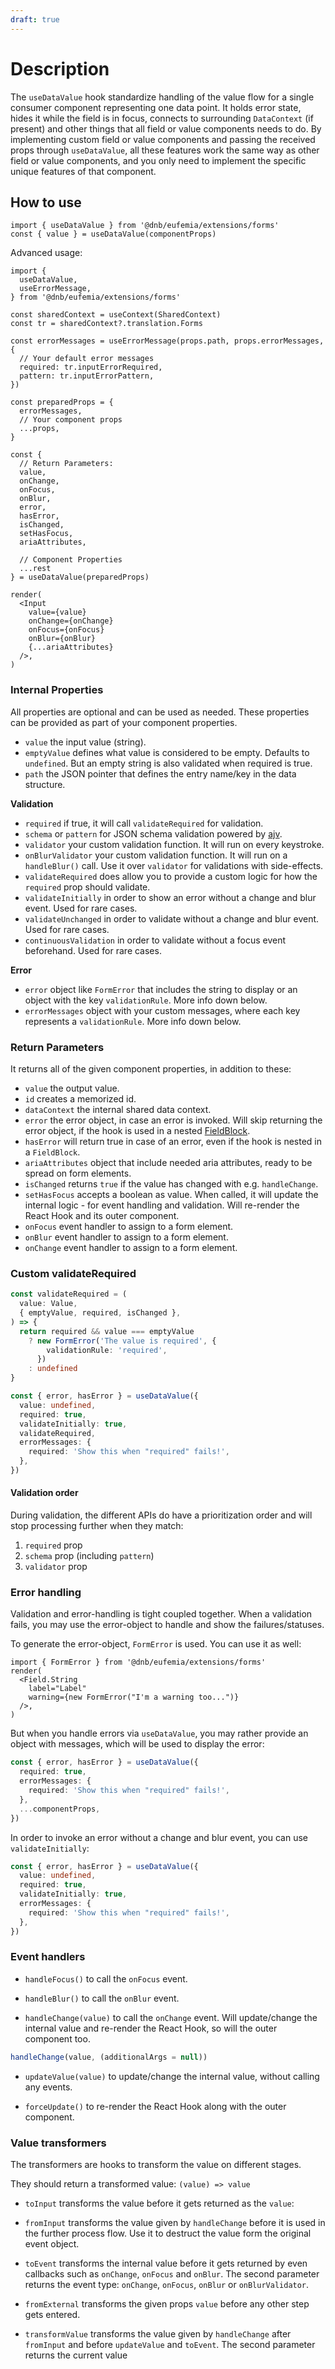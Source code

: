 ```yaml
---
draft: true
---
```


# Description

The `useDataValue` hook standardize handling of the value flow for a single consumer component representing one data point. It holds error state, hides it while the field is in focus, connects to surrounding `DataContext` (if present) and other things that all field or value components needs to do. By implementing custom field or value components and passing the received props through `useDataValue`, all these features work the same way as other field or value components, and you only need to implement the specific unique features of that component.

## How to use

```tsx
import { useDataValue } from '@dnb/eufemia/extensions/forms'
const { value } = useDataValue(componentProps)
```

Advanced usage:

```tsx
import {
  useDataValue,
  useErrorMessage,
} from '@dnb/eufemia/extensions/forms'

const sharedContext = useContext(SharedContext)
const tr = sharedContext?.translation.Forms

const errorMessages = useErrorMessage(props.path, props.errorMessages, {
  // Your default error messages
  required: tr.inputErrorRequired,
  pattern: tr.inputErrorPattern,
})

const preparedProps = {
  errorMessages,
  // Your component props
  ...props,
}

const {
  // Return Parameters:
  value,
  onChange,
  onFocus,
  onBlur,
  error,
  hasError,
  isChanged,
  setHasFocus,
  ariaAttributes,

  // Component Properties
  ...rest
} = useDataValue(preparedProps)

render(
  <Input
    value={value}
    onChange={onChange}
    onFocus={onFocus}
    onBlur={onBlur}
    {...ariaAttributes}
  />,
)
```

### Internal Properties

All properties are optional and can be used as needed. These properties can be provided as part of your component properties.

- `value` the input value (string).
- `emptyValue` defines what value is considered to be empty. Defaults to `undefined`. But an empty string is also validated when required is true.
- `path` the JSON pointer that defines the entry name/key in the data structure.

**Validation**

- `required` if true, it will call `validateRequired` for validation.
- `schema` or `pattern` for JSON schema validation powered by [ajv](https://ajv.js.org/).
- `validator` your custom validation function. It will run on every keystroke.
- `onBlurValidator` your custom validation function. It will run on a `handleBlur()` call. Use it over `validator` for validations with side-effects.
- `validateRequired` does allow you to provide a custom logic for how the `required` prop should validate.
- `validateInitially` in order to show an error without a change and blur event. Used for rare cases.
- `validateUnchanged` in order to validate without a change and blur event. Used for rare cases.
- `continuousValidation` in order to validate without a focus event beforehand. Used for rare cases.

**Error**

- `error` object like `FormError` that includes the string to display or an object with the key `validationRule`. More info down below.
- `errorMessages` object with your custom messages, where each key represents a `validationRule`. More info down below.

### Return Parameters

It returns all of the given component properties, in addition to these:

- `value` the output value.
- `id` creates a memorized id.
- `dataContext` the internal shared data context.
- `error` the error object, in case an error is invoked. Will skip returning the error object, if the hook is used in a nested [FieldBlock](/uilib/extensions/forms/create-component/FieldBlock/).
- `hasError` will return true in case of an error, even if the hook is nested in a `FieldBlock`.
- `ariaAttributes` object that include needed aria attributes, ready to be spread on form elements.
- `isChanged` returns `true` if the value has changed with e.g. `handleChange`.
- `setHasFocus` accepts a boolean as value. When called, it will update the internal logic - for event handling and validation. Will re-render the React Hook and its outer component.
- `onFocus` event handler to assign to a form element.
- `onBlur` event handler to assign to a form element.
- `onChange` event handler to assign to a form element.

### Custom validateRequired

```ts
const validateRequired = (
  value: Value,
  { emptyValue, required, isChanged },
) => {
  return required && value === emptyValue
    ? new FormError('The value is required', {
        validationRule: 'required',
      })
    : undefined
}

const { error, hasError } = useDataValue({
  value: undefined,
  required: true,
  validateInitially: true,
  validateRequired,
  errorMessages: {
    required: 'Show this when "required" fails!',
  },
})
```

#### Validation order

During validation, the different APIs do have a prioritization order and will stop processing further when they match:

1. `required` prop
1. `schema` prop (including `pattern`)
1. `validator` prop

### Error handling

Validation and error-handling is tight coupled together. When a validation fails, you may use the error-object to handle and show the failures/statuses.

To generate the error-object, `FormError` is used. You can use it as well:

```tsx
import { FormError } from '@dnb/eufemia/extensions/forms'
render(
  <Field.String
    label="Label"
    warning={new FormError("I'm a warning too...")}
  />,
)
```

But when you handle errors via `useDataValue`, you may rather provide an object with messages, which will be used to display the error:

```ts
const { error, hasError } = useDataValue({
  required: true,
  errorMessages: {
    required: 'Show this when "required" fails!',
  },
  ...componentProps,
})
```

In order to invoke an error without a change and blur event, you can use `validateInitially`:

```ts
const { error, hasError } = useDataValue({
  value: undefined,
  required: true,
  validateInitially: true,
  errorMessages: {
    required: 'Show this when "required" fails!',
  },
})
```

### Event handlers

- `handleFocus()` to call the `onFocus` event.

- `handleBlur()` to call the `onBlur` event.

- `handleChange(value)` to call the `onChange` event. Will update/change the internal value and re-render the React Hook, so will the outer component too.

```ts
handleChange(value, (additionalArgs = null))
```

- `updateValue(value)` to update/change the internal value, without calling any events.

- `forceUpdate()` to re-render the React Hook along with the outer component.

### Value transformers

The transformers are hooks to transform the value on different stages.

They should return a transformed value: `(value) => value`

- `toInput` transforms the value before it gets returned as the `value`:

- `fromInput` transforms the value given by `handleChange` before it is used in the further process flow. Use it to destruct the value form the original event object.

- `toEvent` transforms the internal value before it gets returned by even callbacks such as `onChange`, `onFocus` and `onBlur`. The second parameter returns the event type: `onChange`, `onFocus`, `onBlur` or `onBlurValidator`.

- `fromExternal` transforms the given props `value` before any other step gets entered.

- `transformValue` transforms the value given by `handleChange` after `fromInput` and before `updateValue` and `toEvent`. The second parameter returns the current value
